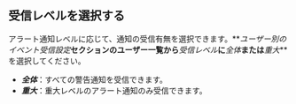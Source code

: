 ## 受信レベルを選択する

アラート通知レベルに応じて、通知の受信有無を選択できます。**_ユーザー別のイベント受信設定_**セクションのユーザー一覧から**_受信レベル_**に**_全体_**または**_重大_**を選択してください。

-   **_全体_**：すべての警告通知を受信できます。
-   **_重大_**：重大レベルのアラート通知のみ受信できます。
